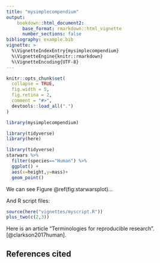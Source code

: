 ```yaml
---
title: "mysimplecompendium"
output:
    bookdown::html_document2:
      base_format: rmarkdown::html_vignette
      number_sections: false
bibliography: example.bib
vignette: >
  %\VignetteIndexEntry{mysimplecompendium}
  %\VignetteEngine{knitr::rmarkdown}
  %\VignetteEncoding{UTF-8}
---
```


```r
knitr::opts_chunk$set(
  collapse = TRUE,
  fig.width = 5,
  fig.retina = 2,
  comment = "#>",
  devtools::load_all(".")
)
```

```r
library(mysimplecompendium)
```


```r
library(tidyverse)
library(here)
```
```r
library(tidyverse)
starwars %>%
  filter(species=="Human") %>%
  ggplot() +
  aes(x=height,y=mass)+
  geom_point()
```

We can see Figure \@ref(fig:starwarsplot)...


And R script files:

```r
source(here("vignettes/myscript.R"))
plus_two(c(2,3))
```

Here is an article "Terminologies for reproducible research". [@clarkson2017human].

## References cited



